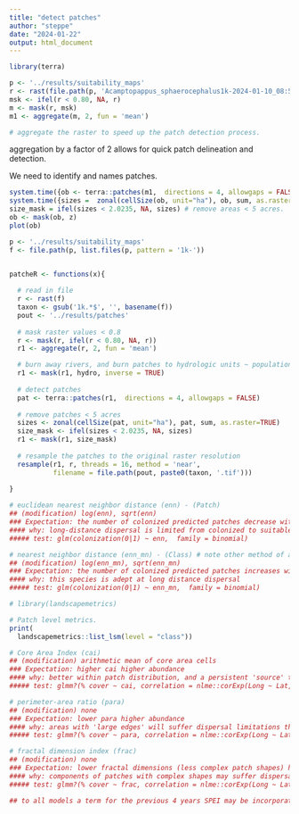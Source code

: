 ```yaml
---
title: "detect patches"
author: "steppe"
date: "2024-01-22"
output: html_document
---
```


```r
library(terra)
```

```r
p <- '../results/suitability_maps'
r <- rast(file.path(p, 'Acamptopappus_sphaerocephalus1k-2024-01-10_08:57:46.tif'))
msk <- ifel(r < 0.80, NA, r)
m <- mask(r, msk)
m1 <- aggregate(m, 2, fun = 'mean')

# aggregate the raster to speed up the patch detection process. 
```

aggregation by a factor of 2 allows for quick patch delineation and detection. 


We need to identify and names patches. 

```r
system.time({ob <- terra::patches(m1,  directions = 4, allowgaps = FALSE)})
system.time({sizes =  zonal(cellSize(ob, unit="ha"), ob, sum, as.raster=TRUE) }) # use this has a mask
size_mask = ifel(sizes < 2.0235, NA, sizes) # remove areas < 5 acres.
ob <- mask(ob, z)
plot(ob)
```



```r

p <- '../results/suitability_maps'
f <- file.path(p, list.files(p, pattern = '1k-'))


patcheR <- functions(x){
  
  # read in file
  r <- rast(f)
  taxon <- gsub('1k.*$', '', basename(f))
  pout <- '../results/patches'
  
  # mask raster values < 0.8
  r <- mask(r, ifel(r < 0.80, NA, r))
  r1 <- aggregate(r, 2, fun = 'mean')

  # burn away rivers, and burn patches to hydrologic units ~ populations
  r1 <- mask(r1, hydro, inverse = TRUE)
  
  # detect patches
  pat <- terra::patches(r1,  directions = 4, allowgaps = FALSE)
  
  # remove patches < 5 acres
  sizes <- zonal(cellSize(pat, unit="ha"), pat, sum, as.raster=TRUE)
  size_mask <- ifel(sizes < 2.0235, NA, sizes)
  r1 <- mask(r1, size_mask)
  
  # resample the patches to the original raster resolution
  resample(r1, r, threads = 16, method = 'near',
           filename = file.path(pout, paste0(taxon, '.tif')))
  
}

```



```r

# euclidean nearest neighbor distance (enn) - (Patch)
## (modification) log(enn), sqrt(enn)
### Expectation: the number of colonized predicted patches decrease with increasing distance.
#### why: long-distance dispersal is limited from colonized to suitable patches. 
##### test: glm(colonization(0|1) ~ enn,  family = binomial)

# nearest neighbor distance (enn_mn) - (Class) # note other method of aggregation can be used too!
## (modification) log(enn_mn), sqrt(enn_mn)
### Expectation: the number of colonized predicted patches increases with increasing distance.
#### why: this species is adept at long distance dispersal
##### test: glm(colonization(0|1) ~ enn_mn,  family = binomial)


```


```r
# library(landscapemetrics)

# Patch level metrics. 
print(
  landscapemetrics::list_lsm(level = "class"))

# Core Area Index (cai)  
## (modification) arithmetic mean of core area cells
### Expectation: higher cai higher abundance
#### why: better within patch distribution, and a persistent 'source' to 'sink' peripheral cells. 
##### test: glmm?(% cover ~ cai, correlation = nlme::corExp(Long ~ Lat, nugget=T), family = quasibinomial)

# perimeter-area ratio (para)
## (modification) none
### Expectation: lower para higher abundance
#### why: areas with 'large edges' will suffer dispersal limitations throughout them, as many seeds will go to unsuitable habitat.
##### test: glmm?(% cover ~ para, correlation = nlme::corExp(Long ~ Lat, nugget=T), family = quasibinomial)

# fractal dimension index (frac)
## (modification) none
### Expectation: lower fractal dimensions (less complex patch shapes) have higher abundances. 
#### why: components of patches with complex shapes may suffer dispersal limitation. 
##### test: glmm?(% cover ~ frac, correlation = nlme::corExp(Long ~ Lat, nugget=T), family = quasibinomial)

## to all models a term for the previous 4 years SPEI may be incorporated. 

```
